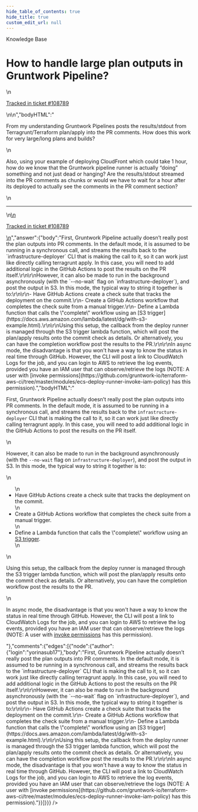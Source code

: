 ```yaml
---
hide_table_of_contents: true
hide_title: true
custom_edit_url: null
---
```



<CenterLayout>
<span class="title">Knowledge Base</span>
<h1>How to handle large plan outputs in Gruntwork Pipeline?</h1>
<GitHub json={{"id":"D_kwDOF8slf84AP1YF","number":473,"author":{"login":"yorinasub17"},"title":"How to handle large plan outputs in Gruntwork Pipeline?","body":"\nFrom my understanding Gruntwork Pipelines posts the results/stdout from Terragrunt/Terraform plan/apply into the PR comments. How does this work for very large/long plans and builds?\r\n\r\nAlso, using your example of deploying CloudFront which could take 1 hour, how do we know that the Gruntwork pipeline runner is actually “doing” something and not just dead or hanging? Are the results/stdout streamed into the PR comments as chunks or would we have to wait for a hour after its deployed to actually see the comments in the PR comment section?\n\n---\n\n<ins datetime=\"2022-06-16T14:47:01Z\">\n  <p><a href=\"https://support.gruntwork.io/hc/requests/108789\">Tracked in ticket #108789</a></p>\n</ins>\n","bodyHTML":"<p dir=\"auto\">From my understanding Gruntwork Pipelines posts the results/stdout from Terragrunt/Terraform plan/apply into the PR comments. How does this work for very large/long plans and builds?</p>\n<p dir=\"auto\">Also, using your example of deploying CloudFront which could take 1 hour, how do we know that the Gruntwork pipeline runner is actually “doing” something and not just dead or hanging? Are the results/stdout streamed into the PR comments as chunks or would we have to wait for a hour after its deployed to actually see the comments in the PR comment section?</p>\n<hr>\n<ins datetime=\"2022-06-16T14:47:01Z\">\n  <p dir=\"auto\"><a href=\"https://support.gruntwork.io/hc/requests/108789\" rel=\"nofollow\">Tracked in ticket #108789</a></p>\n</ins>","answer":{"body":"First, Gruntwork Pipeline actually doesn’t really post the plan outputs into PR comments. In the default mode, it is assumed to be running in a synchronous call, and streams the results back to the `infrastructure-deployer` CLI that is making the call to it, so it can work just like directly calling terragrunt apply. In this case, you will need to add additional logic in the GitHub Actions to post the results on the PR itself.\r\n\r\nHowever, it can also be made to run in the background asynchronously (with the `--no-wait` flag on `infrastructure-deployer`), and post the output in S3. In this mode, the typical way to string it together is to:\r\n\r\n- Have GitHub Actions create a check suite that tracks the deployment on the commit.\r\n- Create a GitHub Actions workflow that completes the check suite from a manual trigger.\r\n- Define a Lambda function that calls the \"complete\" workflow using an [S3 trigger](https://docs.aws.amazon.com/lambda/latest/dg/with-s3-example.html).\r\n\r\nUsing this setup, the callback from the deploy runner is managed through the S3 trigger lambda function, which will post the plan/apply results onto the commit check as details. Or alternatively, you can have the completion workflow post the results to the PR.\r\n\r\nIn async mode, the disadvantage is that you won't have a way to know the status in real time through GitHub. However, the CLI will post a link to CloudWatch Logs for the job, and you can login to AWS to retrieve the log events, provided you have an IAM user that can observe/retrieve the logs (NOTE: A user with [invoke permissions](https://github.com/gruntwork-io/terraform-aws-ci/tree/master/modules/ecs-deploy-runner-invoke-iam-policy) has this permission).","bodyHTML":"<p dir=\"auto\">First, Gruntwork Pipeline actually doesn’t really post the plan outputs into PR comments. In the default mode, it is assumed to be running in a synchronous call, and streams the results back to the <code class=\"notranslate\">infrastructure-deployer</code> CLI that is making the call to it, so it can work just like directly calling terragrunt apply. In this case, you will need to add additional logic in the GitHub Actions to post the results on the PR itself.</p>\n<p dir=\"auto\">However, it can also be made to run in the background asynchronously (with the <code class=\"notranslate\">--no-wait</code> flag on <code class=\"notranslate\">infrastructure-deployer</code>), and post the output in S3. In this mode, the typical way to string it together is to:</p>\n<ul dir=\"auto\">\n<li>Have GitHub Actions create a check suite that tracks the deployment on the commit.</li>\n<li>Create a GitHub Actions workflow that completes the check suite from a manual trigger.</li>\n<li>Define a Lambda function that calls the \"complete\" workflow using an <a href=\"https://docs.aws.amazon.com/lambda/latest/dg/with-s3-example.html\" rel=\"nofollow\">S3 trigger</a>.</li>\n</ul>\n<p dir=\"auto\">Using this setup, the callback from the deploy runner is managed through the S3 trigger lambda function, which will post the plan/apply results onto the commit check as details. Or alternatively, you can have the completion workflow post the results to the PR.</p>\n<p dir=\"auto\">In async mode, the disadvantage is that you won't have a way to know the status in real time through GitHub. However, the CLI will post a link to CloudWatch Logs for the job, and you can login to AWS to retrieve the log events, provided you have an IAM user that can observe/retrieve the logs (NOTE: A user with <a href=\"https://github.com/gruntwork-io/terraform-aws-ci/tree/master/modules/ecs-deploy-runner-invoke-iam-policy\">invoke permissions</a> has this permission).</p>"},"comments":{"edges":[{"node":{"author":{"login":"yorinasub17"},"body":"First, Gruntwork Pipeline actually doesn’t really post the plan outputs into PR comments. In the default mode, it is assumed to be running in a synchronous call, and streams the results back to the `infrastructure-deployer` CLI that is making the call to it, so it can work just like directly calling terragrunt apply. In this case, you will need to add additional logic in the GitHub Actions to post the results on the PR itself.\r\n\r\nHowever, it can also be made to run in the background asynchronously (with the `--no-wait` flag on `infrastructure-deployer`), and post the output in S3. In this mode, the typical way to string it together is to:\r\n\r\n- Have GitHub Actions create a check suite that tracks the deployment on the commit.\r\n- Create a GitHub Actions workflow that completes the check suite from a manual trigger.\r\n- Define a Lambda function that calls the \"complete\" workflow using an [S3 trigger](https://docs.aws.amazon.com/lambda/latest/dg/with-s3-example.html).\r\n\r\nUsing this setup, the callback from the deploy runner is managed through the S3 trigger lambda function, which will post the plan/apply results onto the commit check as details. Or alternatively, you can have the completion workflow post the results to the PR.\r\n\r\nIn async mode, the disadvantage is that you won't have a way to know the status in real time through GitHub. However, the CLI will post a link to CloudWatch Logs for the job, and you can login to AWS to retrieve the log events, provided you have an IAM user that can observe/retrieve the logs (NOTE: A user with [invoke permissions](https://github.com/gruntwork-io/terraform-aws-ci/tree/master/modules/ecs-deploy-runner-invoke-iam-policy) has this permission)."}}]}}} />

</CenterLayout>
  

<!-- ##DOCS-SOURCER-START
{
  "sourcePlugin": "github-discussions",
  "hash": "173349d6dbdb950456a4b32c77e4a1f0"
}
##DOCS-SOURCER-END -->
